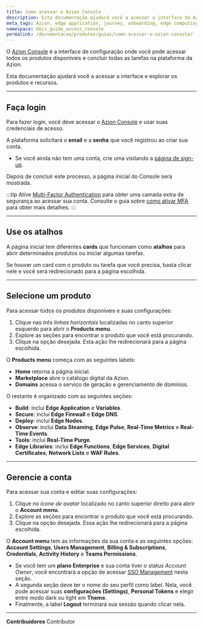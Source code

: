 ```yaml
---
title: Como acessar o Azion Console
description: Esta documentação ajudará você a acessar a interface da Azion e explorar os produtos e recursos.
meta_tags: Azion, edge application, journey, onboarding, edge computing
namespace: docs_guide_access_console
permalink: /documentacao/produtos/guias/como-acessar-o-azion-console/
---
```


O [Azion Console](https://console.azion.com/) é a interface de configuração onde você pode acessar todos os produtos disponíveis e concluir todas as tarefas na plataforma da Azion.

Esta documentação ajudará você a acessar a interface e explorar os produtos e recursos.


<LinkButton outlined link="/pt-br/documentacao/produtos/guias/conhecendo-o-azion-console/" label="saiba mais sobre o Azion Console" variant="secondary" /> 

---

## Faça login

Para fazer login, você deve acessar o [Azion Console](https://console.azion.com/) e usar suas credenciais de acesso.

A plataforma solicitará o **email** e a **senha** que você registrou ao criar sua conta.
- Se você ainda não tem uma conta, crie uma visitando a [página de sign-up](https://console.azion.com/signup/).

Depois de concluir este processo, a página inicial do Console será mostrada.

:::tip
Ative [Multi-Factor Authentication](/pt-br/documentacao/produtos/gestao-de-contas/multi-factor-authentication/) para obter uma camada extra de segurança ao acessar sua conta. Consulte o guia sobre [como ativar MFA](/pt-br/documentacao/produtos/guias/multi-factor-authentication/) para obter mais detalhes.
:::

---

## Use os atalhos

A página inicial tem diferentes **cards** que funcionam como **atalhos** para abrir determinados produtos ou iniciar algumas tarefas.

Se houver um card com o produto ou tarefa que você precisa, basta clicar nele e você será redirecionado para a página escolhida.

---

## Selecione um produto

Para acessar todos os produtos disponíveis e suas configurações:

1. Clique nas *três linhas horizontais* localizadas no canto superior esquerdo para abrir o **Products menu**.
2. Explore as seções para encontrar o produto que você está procurando.
3. Clique na opção desejada. Esta ação lhe redirecionará para a página escolhida.

O **Products menu** começa com as seguintes labels:

- **Home** retorna à página inicial.
- **Marketplace** abre o catálogo digital da Azion.
- **Domains** acessa o serviço de geração e gerenciamento de domínios.

O restante é organizado com as seguintes seções:

- **Build**: inclui **Edge Application** e **Variables**.
- **Secure**: inclui **Edge Firewall** e **Edge DNS**.
- **Deploy**: inclui **Edge Nodes**.
- **Observe**: inclui **Data Steaming**, **Edge Pulse**, **Real-Time Metrics** e **Real-Time Events**.
- **Tools**: inclui **Real-Time Purge**.
- **Edge Libraries**: inclui **Edge Functions**, **Edge Services**, **Digital Certificates**, **Network Lists** e **WAF Rules**.

---

## Gerencie a conta

Para acessar sua conta e editar suas configurações:

1. Clique no *ícone de avatar* localizado no canto superior direito para abrir o **Account menu**.
2. Explore as seções para encontrar o produto que você está procurando.
3. Clique na opção desejada. Essa ação lhe redirecionará para a página escolhida.

O **Account menu** tem as informações da sua conta e as seguintes opções: **Account Settings**, **Users Management**, **Billing & Subscriptions**, **Credentials**, **Activity History** e **Teams Permissions**.
  - Se você tem um **plano Enterprise** e sua conta tiver o status *Account Owner*, você encontrará a opção de acessar [SSO Management](/pt-br/documentacao/produtos/guias/sso/) nesta seção.
- A segunda seção deve ter o nome do seu perfil como label. Nela, você pode acessar suas **configurações (Settings)**, **Personal Tokens** e elegir entre modo dark ou light em **Theme**.
- Finalmente, a label **Logout** terminará sua sessão quando clicar nela.



---


**Contribuidores** <ContributorList>Contributor</ContributorList>
